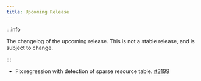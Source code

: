 ```yaml
---
title: Upcoming Release
---
```


:::info

The changelog of the upcoming release. This is not a stable release, and is subject to change.

:::

- Fix regression with detection of sparse resource table. [#3199](https://github.com/iBotPeaches/Apktool/issues/3199)
